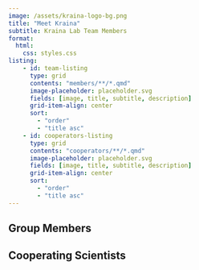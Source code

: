```yaml
---
image: /assets/kraina-logo-bg.png
title: "Meet Kraina"
subtitle: Kraina Lab Team Members
format:
  html:
    css: styles.css
listing:
    - id: team-listing
      type: grid
      contents: "members/**/*.qmd"
      image-placeholder: placeholder.svg
      fields: [image, title, subtitle, description]
      grid-item-align: center
      sort:
        - "order"
        - "title asc"
    - id: cooperators-listing
      type: grid
      contents: "cooperators/**/*.qmd"
      image-placeholder: placeholder.svg
      fields: [image, title, subtitle, description]
      grid-item-align: center
      sort:
        - "order"
        - "title asc"
---
```


## Group Members

:::{#team-listing}
:::

## Cooperating Scientists

:::{#team-listing}
:::